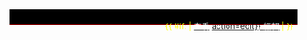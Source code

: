 <div><div style="background:transparent;background:black;"><div style="float:right; padding:0.4em 0.5em 0.2em 0.5em; color:yellow" class="noprint plainlinks small">{{ #if: {{{2}}} | [[{{fullurl:{{{2}}}}}_<font_color="#FFF">查看</font>|{{fullurl:{{{2}}}}} <font color="#FFF">查看</font>]] [[{{fullurl:{{{2}}}|action=edit}} <font color="#FFF">編輯</font>]] | }}</div>
<h2 style="border-bottom:2px solid red; padding:0.4em 0.5em 0.2em 0.5em; color:yellow; font-size:1.2em; font-weight:bold;">{{{1}}}</h2></div>
